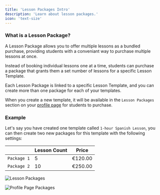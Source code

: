 ```yaml
---
title: 'Lesson Packages Intro'
description: 'Learn about lesson packages.'
icon: 'text-size'
---
```


### What is a Lesson Package?

A Lesson Package allows you to offer multiple lessons as a bundled purchase, providing students with a conveniant way to
purchase multiple lessons at once.

Instead of booking individual lessons one at a time, students can purchase a package that grants them a set number of lessons for a specific Lesson Template.

Each Lesson Package is linked to a specific Lesson Template, and you can create more than one package for each of your templates.

When you create a new template, it will be available in the `Lesson Packages` section on your [profile page](/profile/profile-page) for students to purchase.

### Example

Let's say you have created one template called `1-hour Spanish Lesson`, you can then create two new packages for this template with the following settings:

|               | **Lesson Count** | **Price** |
|---------------|------------------|-----------|
| `Package 1`     | 5                | €120.00   |
| `Package 2`     | 10               | €250.00   |

![Lesson Packages](/images/lesson-packages.png)

![Profile Page Packages](/images/profile-page-packages.png)

